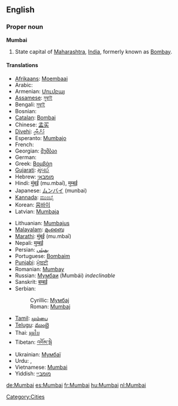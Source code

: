 ==English==

===Proper noun===
'''Mumbai'''

# State capital of [[Maharashtra]], [[India]], formerly known as [[Bombay]].

====Translations====
{{trans-top|state capital of Maharashtra}}
* [[Afrikaans]]: [[Moembaai]]
* Arabic: {{term|sc=Arab|ممباي}}
* Armenian: [[Մումբայ]]
* [[Assamese]]: [[মুম্বাই]]
* Bengali: [[মুম্বাই]]
* Bosnian: {{t-|bs|Mumbaj|m}}
* [[Catalan]]: [[Bombai]]
* Chinese: [[孟买]]
* [[Divehi]]: [[މުންބާއީ]]
* Esperanto: [[Mumbajo]]
* French: {{t+|fr|Bombay|f}}
* Georgian: [[მუმბაი]]
* German: {{t-|de|Mumbai|n}}
* Greek: [[Βομβάη]]
* [[Gujarati]]: [[મુંબઈ]]
* Hebrew: [[מומבאי]]
* Hindi: [[मुंबई]] (mu.mbaī), [[मुम्बई]]
* Japanese: [[ムンバイ]] (munbai)
* [[Kannada]]: [[ಮುಂಬೈ]]
* Korean: [[뭄바이]]
* Latvian: [[Mumbaja]]
{{trans-mid}}
* Lithuanian: [[Mumbajus]]
* [[Malayalam]]: [[മുംബൈ]]
* [[Marathi]]: [[मुंबई]] (mu.mbaī)
* Nepali: [[मुम्बई]]
* Persian: [[بمبئی]]
* Portuguese: [[Bombaim]]
* [[Punjabi]]: [[ਮੁੰਬਈ]]
* Romanian: [[Mumbay]]
* Russian: [[Мумбаи]] (Mumbái) ''indeclinable''
* Sanskrit: [[बम्बई]]
* Serbian:
*: Cyrillic: [[Мумбај#Serbian|Мумбај]] {{m}}
*: Roman: [[Mumbaj#Serbian|Mumbaj]] {{m}}
* [[Tamil]]: [[மும்பை]]
* [[Telugu]]: [[ముంబై]]
* Thai: [[มุมไบ]]
* Tibetan: [[འབོམ་སྦེ]]
* Ukrainian: [[Мумбаї]]
* Urdu: {{ur-Arab|[[ممبئ|مُمبئ]]}}, {{ur-Arab|[[ممبئی]]}}
* Vietnamese: [[Mumbai]]
* Yiddish: [[מומביי]]
{{trans-bottom}}

[[Category:Cities]]

[[de:Mumbai]]
[[es:Mumbai]]
[[fr:Mumbai]]
[[hu:Mumbai]]
[[nl:Mumbai]]